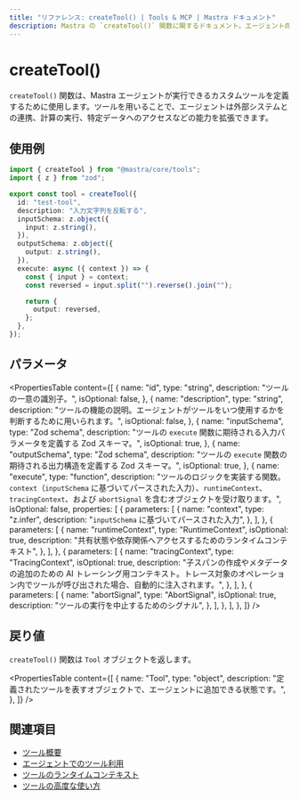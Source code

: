 ```yaml
---
title: "リファレンス: createTool() | Tools & MCP | Mastra ドキュメント"
description: Mastra の `createTool()` 関数に関するドキュメント。エージェント向けのカスタムツールを定義するために使用します。
---
```


# createTool()

`createTool()` 関数は、Mastra エージェントが実行できるカスタムツールを定義するために使用します。ツールを用いることで、エージェントは外部システムとの連携、計算の実行、特定データへのアクセスなどの能力を拡張できます。

## 使用例

```typescript title="src/mastra/tools/reverse-tool.ts" showLineNumbers copy
import { createTool } from "@mastra/core/tools";
import { z } from "zod";

export const tool = createTool({
  id: "test-tool",
  description: "入力文字列を反転する",
  inputSchema: z.object({
    input: z.string(),
  }),
  outputSchema: z.object({
    output: z.string(),
  }),
  execute: async ({ context }) => {
    const { input } = context;
    const reversed = input.split("").reverse().join("");

    return {
      output: reversed,
    };
  },
});
```


## パラメータ

<PropertiesTable
  content={[
    {
      name: "id",
      type: "string",
      description: "ツールの一意の識別子。",
      isOptional: false,
    },
    {
      name: "description",
      type: "string",
      description:
        "ツールの機能の説明。エージェントがツールをいつ使用するかを判断するために用いられます。",
      isOptional: false,
    },
    {
      name: "inputSchema",
      type: "Zod schema",
      description:
        "ツールの `execute` 関数に期待される入力パラメータを定義する Zod スキーマ。",
      isOptional: true,
    },
    {
      name: "outputSchema",
      type: "Zod schema",
      description:
        "ツールの `execute` 関数の期待される出力構造を定義する Zod スキーマ。",
      isOptional: true,
    },
    {
      name: "execute",
      type: "function",
      description:
        "ツールのロジックを実装する関数。`context`（`inputSchema` に基づいてパースされた入力）、`runtimeContext`、`tracingContext`、および `abortSignal` を含むオブジェクトを受け取ります。",
      isOptional: false,
      properties: [
        {
          parameters: [
            {
              name: "context",
              type: "z.infer<TInput>",
              description: "`inputSchema` に基づいてパースされた入力",
            },
          ],
        },
        {
          parameters: [
            {
              name: "runtimeContext",
              type: "RuntimeContext",
              isOptional: true,
              description:
                "共有状態や依存関係へアクセスするためのランタイムコンテキスト",
            },
          ],
        },
        {
          parameters: [
            {
              name: "tracingContext",
              type: "TracingContext",
              isOptional: true,
              description:
                "子スパンの作成やメタデータの追加のための AI トレーシング用コンテキスト。トレース対象のオペレーション内でツールが呼び出された場合、自動的に注入されます。",
            },
          ],
        },
        {
          parameters: [
            {
              name: "abortSignal",
              type: "AbortSignal",
              isOptional: true,
              description: "ツールの実行を中止するためのシグナル",
            },
          ],
        },
      ],
    },
  ]}
/>

## 戻り値

`createTool()` 関数は `Tool` オブジェクトを返します。

<PropertiesTable
  content={[
    {
      name: "Tool",
      type: "object",
      description:
        "定義されたツールを表すオブジェクトで、エージェントに追加できる状態です。",
    },
  ]}
/>

## 関連項目

- [ツール概要](/docs/tools-mcp/overview)
- [エージェントでのツール利用](/docs/agents/using-tools)
- [ツールのランタイムコンテキスト](/docs/tools-mcp/overview#using-runtimecontext)
- [ツールの高度な使い方](/docs/tools-mcp/advanced-usage)